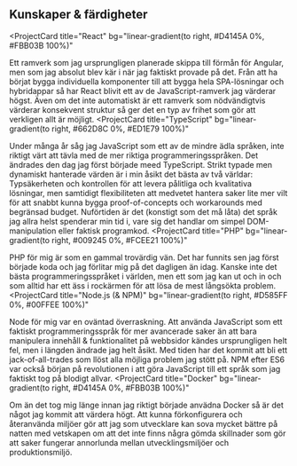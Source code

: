 ## Kunskaper & färdigheter

<ProjectCard
  title="React"
  bg="linear-gradient(to right, #D4145A 0%, #FBB03B 100%)"
>
  Ett ramverk som jag ursprungligen planerade skippa till förmån för Angular, men som jag absolut blev kär i när jag faktiskt provade på det. Från att ha börjat bygga individuella komponenter till att bygga hela SPA-lösningar och hybridappar så har React blivit ett av de JavaScript-ramverk jag värderar högst. Även om det inte automatiskt är ett ramverk som nödvändigtvis värderar konsekvent struktur så ger det en typ av frihet som gör att verkligen allt är möjligt.
</ProjectCard>
<ProjectCard
  title="TypeScript"
  bg="linear-gradient(to right, #662D8C 0%, #ED1E79 100%)"
>
  Under många år såg jag JavaScript som ett av de mindre ädla språken, inte riktigt värt att tävla med de mer riktiga programmeringsspråken. Det ändrades den dag jag först började meed TypeScript. Strikt typade men dynamiskt hanterade värden är i min åsikt det bästa av två världar: Typsäkerheten och kontrollen för att levera pålitliga och kvalitativa lösningar, men samtidigt flexibiliteten att medvetet hantera saker lite mer vilt för att snabbt kunna bygga proof-of-concepts och workarounds med begränsad budget. Nuförtiden är det (konstigt som det må låta) det språk jag allra helst spenderar min tid i, vare sig det handlar om simpel DOM-manipulation eller faktisk programkod.
</ProjectCard>
<ProjectCard
  title="PHP"
  bg="linear-gradient(to right, #009245 0%, #FCEE21 100%)"
>
  PHP för mig är som en gammal trovärdig vän. Det har funnits sen jag först började koda och jag förlitar mig på det dagligen än idag. Kanske inte det bästa programmeringsspråket i världen, men ett som jag kan ut och in och som alltid har ett äss i rockärmen för att lösa de mest långsökta problem.
</ProjectCard>
<ProjectCard
  title="Node.js (& NPM)"
  bg="linear-gradient(to right, #D585FF 0%, #00FFEE 100%)"
>
  Node för mig var en oväntad överraskning. Att använda JavaScript som ett faktiskt programmeringsspråk för mer avancerade saker än att bara manipulera innehåll & funktionalitet på webbsidor kändes ursprungligen helt fel, men i längden ändrade jag helt åsikt. Med tiden har det kommit att bli ett jack-of-all-trades som llöst alla möjliga problem jag stött på. NPM efter ES6 var också början på revolutionen i att göra JavaScript till ett språk som jag faktiskt tog på blodigt allvar.
</ProjectCard>
<ProjectCard
  title="Docker"
  bg="linear-gradient(to right, #D4145A 0%, #FBB03B 100%)"
>
  Om än det tog mig länge innan jag riktigt började anvädna Docker så är det något jag kommit att värdera högt. Att kunna förkonfigurera och återanvända miljöer gör att jag som utvecklare kan sova mycket bättre på natten med vetskapen om att det inte finns några gömda skillnader som gör att saker fungerar annorlunda mellan utvecklingsmiljöer och produktionsmiljö.
</ProjectCard>
